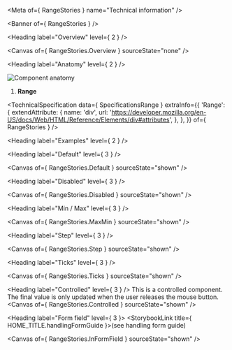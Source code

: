 
<Meta of={ RangeStories } name="Technical information" />

<Banner of={ RangeStories } />

<Heading label="Overview" level={ 2 } />

<Canvas of={ RangeStories.Overview } sourceState="none" />

<Heading label="Anatomy" level={ 2 } />

![Component anatomy](components/range/anatomy-tech.png "Component anatomy")

1. **Range**

<TechnicalSpecification
  data={ SpecificationsRange }
  extraInfo={{
    'Range': {
      extendAttribute: {
        name: 'div',
        url: 'https://developer.mozilla.org/en-US/docs/Web/HTML/Reference/Elements/div#attributes',
      },
    },
  }}
  of={ RangeStories } />

<Heading label="Examples" level={ 2 } />

<Heading label="Default" level={ 3 } />

<Canvas of={ RangeStories.Default } sourceState="shown" />

<Heading label="Disabled" level={ 3 } />

<Canvas of={ RangeStories.Disabled } sourceState="shown" />

<Heading label="Min / Max" level={ 3 } />

<Canvas of={ RangeStories.MaxMin } sourceState="shown" />

<Heading label="Step" level={ 3 } />

<Canvas of={ RangeStories.Step } sourceState="shown" />

<Heading label="Ticks" level={ 3 } />

<Canvas of={ RangeStories.Ticks } sourceState="shown" />

<Heading label="Controlled" level={ 3 } />
This is a controlled component. The final value is only updated when the user releases the mouse button.
<Canvas of={ RangeStories.Controlled } sourceState="shown" />

<Heading label="Form field" level={ 3 }>
  <StorybookLink title={ HOME_TITLE.handlingFormGuide }>(see handling form guide)</StorybookLink>
</Heading>

<Canvas of={ RangeStories.InFormField } sourceState="shown" />
